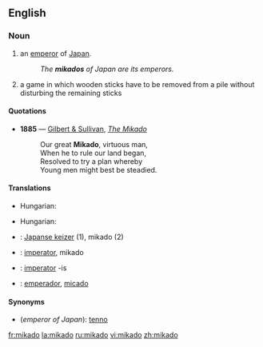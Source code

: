 ==English==

===Noun===
{{en-noun}}

# {{context|literary}} an [[emperor]] of [[Japan]].
#:''The '''mikados''' of Japan are its emperors.''
# a game in which wooden sticks have to be removed from a pile without disturbing the remaining sticks

====Quotations====

*'''1885''' — [[w:Gilbert and Sullivan|Gilbert & Sullivan]], ''[[s:The_Mikado|The Mikado]]''
*:Our great '''Mikado''', virtuous man,
*:When he to rule our land began,
*:Resolved to try a plan whereby
*:Young men might best be steadied.

====Translations====
{{trans-top|an emperor of Japan}}
*Hungarian: {{t|hu|mikádó}}
{{trans-mid}}
{{trans-bottom}}

{{trans-top|a game}}
*Hungarian: {{t|hu|mikádó}}
{{trans-mid}}
{{trans-bottom}}

{{checktrans-top}}
*{{ttbc|Dutch}}: [[Japanse keizer]] {{m}} (1), mikado {{m}} (2)
*{{ttbc|Interlingua}}: [[imperator]], mikado
{{checktrans-mid}}
*{{ttbc|Latin}}: [[imperator]] -is
*{{ttbc|Spanish}}: [[emperador]], [[micado]]
{{checktrans-bottom}}

====Synonyms====
* (''emperor of Japan''): [[tenno]]

[[fr:mikado]]
[[la:mikado]]
[[ru:mikado]]
[[vi:mikado]]
[[zh:mikado]]